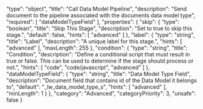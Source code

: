   "type": "object",
  "title": "Call Data Model Pipeline",
  "description": "Send document to the pipeline associated with the documents data model type",
  "required": [
    "dataModelTypeField"
  ],
  "properties": {
    "skip": {
      "type": "boolean",
      "title": "Skip This Stage",
      "description": "Set to true to skip this stage.",
      "default": false,
      "hints": [
        "advanced"
      ]
    },
    "label": {
      "type": "string",
      "title": "Label",
      "description": "A unique label for this stage.",
      "hints": [
        "advanced"
      ],
      "maxLength": 255
    },
    "condition": {
      "type": "string",
      "title": "Condition",
      "description": "Define a conditional script that must result in true or false. This can be used to determine if the stage should process or not.",
      "hints": [
        "code",
        "code/javascript",
        "advanced"
      ]
    },
    "dataModelTypeField": {
      "type": "string",
      "title": "Data Model Type Field",
      "description": "Document field that contains id of the Data Model it belongs to",
      "default": "_lw_data_model_type_s",
      "hints": [
        "advanced"
      ],
      "minLength": 1
    }
  },
  "category": "Advanced",
  "categoryPriority": 3,
  "unsafe": false
}
